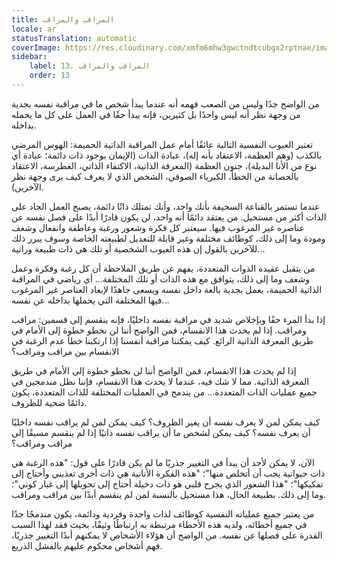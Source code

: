 ```yaml
---
title: المراقب والمراقب
locale: ar
statusTranslation: automatic
coverImage: https://res.cloudinary.com/xmfm6mhw3gwctndtcubgx2rptnae/image/upload/v1740468922/small_cover_tratado_de_psicologia_revolucionaria_a4c0dca4e0.webp
sidebar:
    label: 13. المراقب والمراقب
    order: 13
---
```

من الواضح جدًا وليس من الصعب فهمه أنه عندما يبدأ شخص ما في مراقبة نفسه بجدية من وجهة نظر أنه ليس واحدًا بل كثيرين، فإنه يبدأ حقًا في العمل على كل ما يحمله بداخله.

تعتبر العيوب النفسية التالية عائقًا أمام عمل المراقبة الذاتية الحميمة: الهوس المرضي بالكذب (وهم العظمة، الاعتقاد بأنه إله)، عبادة الذات (الإيمان بوجود ذات دائمة؛ عبادة أي نوع من الأنا البديلة)، جنون العظمة (المعرفة الذاتية، الاكتفاء الذاتي، الغطرسة، الاعتقاد بالحصانة من الخطأ، الكبرياء الصوفي، الشخص الذي لا يعرف كيف يرى وجهة نظر الآخرين).

عندما تستمر بالقناعة السخيفة بأنك واحد، وأنك تمتلك ذاتًا دائمة، يصبح العمل الجاد على الذات أكثر من مستحيل. من يعتقد دائمًا أنه واحد، لن يكون قادرًا أبدًا على فصل نفسه عن عناصره غير المرغوب فيها. سيعتبر كل فكرة وشعور ورغبة وعاطفة وانفعال وشغف ومودة وما إلى ذلك، كوظائف مختلفة وغير قابلة للتعديل لطبيعته الخاصة وسوف يبرر ذلك للآخرين بالقول إن هذه العيوب الشخصية أو تلك هي ذات طبيعة وراثية...

من يتقبل عقيدة الذوات المتعددة، يفهم عن طريق الملاحظة أن كل رغبة وفكرة وعمل وشغف وما إلى ذلك، يتوافق مع هذه الذات أو تلك المختلفة... أي رياضي في المراقبة الذاتية الحميمة، يعمل بجدية بالغة داخل نفسه ويسعى جاهدًا لإبعاد العناصر غير المرغوب فيها المختلفة التي يحملها بداخله عن نفسه...

إذا بدأ المرء حقًا وبإخلاص شديد في مراقبة نفسه داخليًا، فإنه ينقسم إلى قسمين: مراقب ومراقب. إذا لم يحدث هذا الانقسام، فمن الواضح أننا لن نخطو خطوة إلى الأمام في طريق المعرفة الذاتية الرائع. كيف يمكننا مراقبة أنفسنا إذا ارتكبنا خطأ عدم الرغبة في الانقسام بين مراقب ومراقب؟

إذا لم يحدث هذا الانقسام، فمن الواضح أننا لن نخطو خطوة إلى الأمام في طريق المعرفة الذاتية. مما لا شك فيه، عندما لا يحدث هذا الانقسام، فإننا نظل مندمجين في جميع عمليات الذات المتعددة... من يندمج في العمليات المختلفة للذات المتعددة، يكون دائمًا ضحية للظروف.

كيف يمكن لمن لا يعرف نفسه أن يغير الظروف؟ كيف يمكن لمن لم يراقب نفسه داخليًا أن يعرف نفسه؟ كيف يمكن لشخص ما أن يراقب نفسه ذاتيًا إذا لم ينقسم مسبقًا إلى مراقب ومراقب؟

الآن، لا يمكن لأحد أن يبدأ في التغيير جذريًا ما لم يكن قادرًا على قول: "هذه الرغبة هي ذات حيوانية يجب أن أتخلص منها"؛ "هذه الفكرة الأنانية هي ذات أخرى تعذبني وأحتاج إلى تفكيكها"؛ "هذا الشعور الذي يجرح قلبي هو ذات دخيلة أحتاج إلى تحويلها إلى غبار كوني"؛ وما إلى ذلك. بطبيعة الحال، هذا مستحيل بالنسبة لمن لم ينقسم أبدًا بين مراقب ومراقب.

من يعتبر جميع عملياته النفسية كوظائف لذات واحدة وفردية ودائمة، يكون مندمجًا جدًا في جميع أخطائه، ولديه هذه الأخطاء مرتبطة به ارتباطًا وثيقًا، بحيث فقد لهذا السبب القدرة على فصلها عن نفسه. من الواضح أن هؤلاء الأشخاص لا يمكنهم أبدًا التغيير جذريًا، فهم أشخاص محكوم عليهم بالفشل الذريع.

